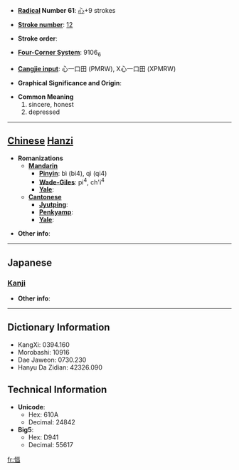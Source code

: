 * '''[[Wiktionary:Chinese radical index| Radical]] Number 61''': [[Wiktionary:Chinese radical index 心|心]]+9 strokes

* '''[[Wiktionary:Chinese total strokes index|Stroke number]]''': [[Wiktionary:Chinese total strokes index 12|12]]

* '''Stroke order''': 

* '''[[Wiktionary:Chinese four corner index|Four-Corner System]]''': 9106<sub>6</sub>

* '''[[Wiktionary:Chinese Cangjie index|Cangjie input]]''': 心一口田 (PMRW), X心一口田 (XPMRW)

* '''Graphical Significance and Origin''': 

* '''Common Meaning'''
*#sincere, honest
*# depressed


----

== [[Chinese]] [[Hanzi]] ==

* '''Romanizations'''
** '''[[Mandarin]]'''
*** '''[[Pinyin]]''': bì (bi4), qì (qi4)
*** '''[[Wade-Giles]]''': pi<sup>4</sup>, ch'i<sup>4</sup>
*** '''[[Yale]]''': 
** '''[[Cantonese]]'''
*** '''[[Jyutping]]''':
*** '''[[Penkyamp]]''': 
*** '''[[Yale]]''': 

* '''Other info''': 

----

==Japanese==
===[[Kanji]]===
{{kanji|on readings=[[ひょく]] (hyoku), [[ひき]] (hiki), [[ふく]] (fuku)|kun readings=[[まこと]] (makoto)}}

* '''Other info''':  

----

== Dictionary Information ==

* KangXi: 0394.160
* Morobashi: 10916
* Dae Jaweon: 0730.230
* Hanyu Da Zidian: 42326.090

== Technical Information ==

* '''Unicode''':
** Hex: 610A
** Decimal: 24842
* '''Big5''':
** Hex: D941
** Decimal: 55617

[[fr:愊]]